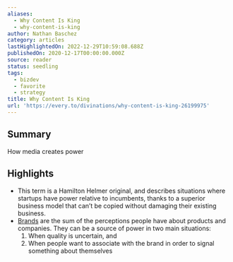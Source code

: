 ```yaml
---
aliases:
  - Why Content Is King
  - why-content-is-king
author: Nathan Baschez
category: articles
lastHighlightedOn: 2022-12-29T10:59:08.688Z
publishedOn: 2020-12-17T00:00:00.000Z
source: reader
status: seedling
tags:
  - bizdev
  - favorite
  - strategy
title: Why Content Is King
url: 'https://every.to/divinations/why-content-is-king-26199975'
---
```

## Summary

How media creates power

## Highlights

- This term is a Hamilton Helmer original, and describes situations where startups have power relative to incumbents, thanks to a superior business model that can’t be copied without damaging their existing business.
- [Brands](https://every.to/c/branding) are the sum of the perceptions people have about products and companies. They can be a source of power in two main situations:
  1. When quality is uncertain, and
  2. When people want to associate with the brand in order to signal something about themselves
